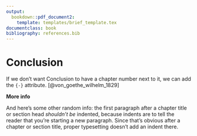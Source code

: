 ```yaml
---
output:
  bookdown::pdf_document2:
    template: templates/brief_template.tex
documentclass: book
bibliography: references.bib
---
```


# Conclusion

If we don't want Conclusion to have a chapter number next to it, we can add the `{-}` attribute.
[@von_goethe_wilhelm_1829]

**More info**

And here's some other random info: the first paragraph after a chapter title or section head _shouldn't be_ indented, because indents are to tell the reader that you're starting a new paragraph.
Since that's obvious after a chapter or section title, proper typesetting doesn't add an indent there.
